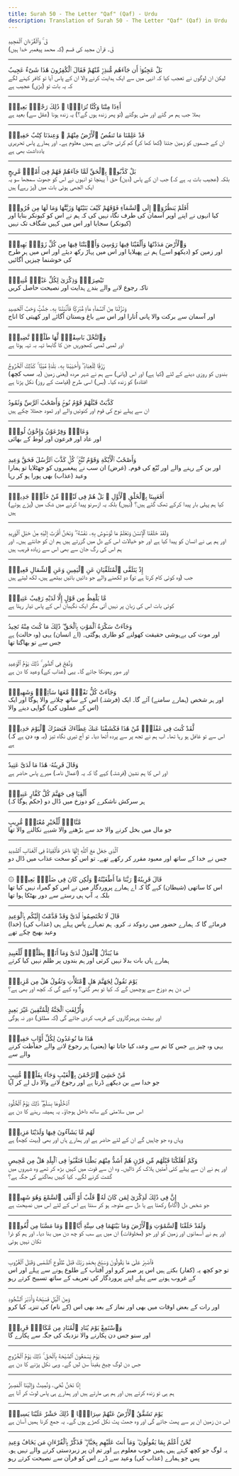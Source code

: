 ```yaml
---
title: Surah 50 - The Letter "Qaf" (Qaf) - Urdu
description: Translation of Surah 50 - The Letter "Qaf" (Qaf) in Urdu
---
```





<Aside type="quran" title="1">
قٓ ۚ وَٱلْقُرْءَانِ ٱلْمَجِيدِ
</Aside>

<Aside type="reference" title="1">
قٓ۔ قرآن مجید کی قسم (کہ محمد پیغمبر خدا ہیں)
</Aside>

---

<Aside type="quran" title="2">
بَلْ عَجِبُوٓا۟ أَن جَآءَهُم مُّنذِرٌۭ مِّنْهُمْ فَقَالَ ٱلْكَٰفِرُونَ هَٰذَا شَىْءٌ عَجِيبٌ
</Aside>

<Aside type="reference" title="2">
لیکن ان لوگوں نے تعجب کیا کہ انہی میں سے ایک ہدایت کرنے والا ان کے پاس آیا تو کافر کہنے لگے کہ یہ بات تو (بڑی) عجیب ہے
</Aside>

---

<Aside type="quran" title="3">
أَءِذَا مِتْنَا وَكُنَّا تُرَابًۭا ۖ ذَٰلِكَ رَجْعٌۢ بَعِيدٌۭ
</Aside>

<Aside type="reference" title="3">
بھلا جب ہم مر گئے اور مٹی ہوگئے (تو پھر زندہ ہوں گے؟) یہ زندہ ہونا (عقل سے) بعید ہے
</Aside>

---

<Aside type="quran" title="4">
قَدْ عَلِمْنَا مَا تَنقُصُ ٱلْأَرْضُ مِنْهُمْ ۖ وَعِندَنَا كِتَٰبٌ حَفِيظٌۢ
</Aside>

<Aside type="reference" title="4">
ان کے جسموں کو زمین جتنا (کھا کھا کر) کم کرتی جاتی ہے ہمیں معلوم ہے۔ اور ہمارے پاس تحریری یادداشت بھی ہے
</Aside>

---

<Aside type="quran" title="5">
بَلْ كَذَّبُوا۟ بِٱلْحَقِّ لَمَّا جَآءَهُمْ فَهُمْ فِىٓ أَمْرٍۢ مَّرِيجٍ
</Aside>

<Aside type="reference" title="5">
بلکہ (عجیب بات یہ ہے کہ) جب ان کے پاس (دین) حق آ پہنچا تو انہوں نے اس کو جھوٹ سمجھا سو یہ ایک الجھی ہوئی بات میں (پڑ رہے) ہیں
</Aside>

---

<Aside type="quran" title="6">
أَفَلَمْ يَنظُرُوٓا۟ إِلَى ٱلسَّمَآءِ فَوْقَهُمْ كَيْفَ بَنَيْنَٰهَا وَزَيَّنَّٰهَا وَمَا لَهَا مِن فُرُوجٍۢ
</Aside>

<Aside type="reference" title="6">
کیا انہوں نے اپنے اوپر آسمان کی طرف نگاہ نہیں کی کہ ہم نے اس کو کیونکر بنایا اور (کیونکر) سجایا اور اس میں کہیں شگاف تک نہیں
</Aside>

---

<Aside type="quran" title="7">
وَٱلْأَرْضَ مَدَدْنَٰهَا وَأَلْقَيْنَا فِيهَا رَوَٰسِىَ وَأَنۢبَتْنَا فِيهَا مِن كُلِّ زَوْجٍۭ بَهِيجٍۢ
</Aside>

<Aside type="reference" title="7">
اور زمین کو (دیکھو اسے) ہم نے پھیلایا اور اس میں پہاڑ رکھ دیئے اور اس میں ہر طرح کی خوشنما چیزیں اُگائیں
</Aside>

---

<Aside type="quran" title="8">
تَبْصِرَةًۭ وَذِكْرَىٰ لِكُلِّ عَبْدٍۢ مُّنِيبٍۢ
</Aside>

<Aside type="reference" title="8">
تاکہ رجوع لانے والے بندے ہدایت اور نصیحت حاصل کریں
</Aside>

---

<Aside type="quran" title="9">
وَنَزَّلْنَا مِنَ ٱلسَّمَآءِ مَآءًۭ مُّبَٰرَكًۭا فَأَنۢبَتْنَا بِهِۦ جَنَّٰتٍۢ وَحَبَّ ٱلْحَصِيدِ
</Aside>

<Aside type="reference" title="9">
اور آسمان سے برکت والا پانی اُتارا اور اس سے باغ وبستان اُگائے اور کھیتی کا اناج
</Aside>

---

<Aside type="quran" title="10">
وَٱلنَّخْلَ بَاسِقَٰتٍۢ لَّهَا طَلْعٌۭ نَّضِيدٌۭ
</Aside>

<Aside type="reference" title="10">
اور لمبی لمبی کھجوریں جن کا گابھا تہہ بہ تہہ ہوتا ہے
</Aside>

---

<Aside type="quran" title="11">
رِّزْقًۭا لِّلْعِبَادِ ۖ وَأَحْيَيْنَا بِهِۦ بَلْدَةًۭ مَّيْتًۭا ۚ كَذَٰلِكَ ٱلْخُرُوجُ
</Aside>

<Aside type="reference" title="11">
(یہ سب کچھ) بندوں کو روزی دینے کے لئے (کیا ہے) اور اس (پانی) سے ہم نے شہر مردہ (یعنی زمین افتادہ) کو زندہ کیا۔ (بس) اسی طرح (قیامت کے روز) نکل پڑنا ہے
</Aside>

---

<Aside type="quran" title="12">
كَذَّبَتْ قَبْلَهُمْ قَوْمُ نُوحٍۢ وَأَصْحَٰبُ ٱلرَّسِّ وَثَمُودُ
</Aside>

<Aside type="reference" title="12">
ان سے پہلے نوح کی قوم اور کنوئیں والے اور ثمود جھٹلا چکے ہیں
</Aside>

---

<Aside type="quran" title="13">
وَعَادٌۭ وَفِرْعَوْنُ وَإِخْوَٰنُ لُوطٍۢ
</Aside>

<Aside type="reference" title="13">
اور عاد اور فرعون اور لوط کے بھائی
</Aside>

---

<Aside type="quran" title="14">
وَأَصْحَٰبُ ٱلْأَيْكَةِ وَقَوْمُ تُبَّعٍۢ ۚ كُلٌّۭ كَذَّبَ ٱلرُّسُلَ فَحَقَّ وَعِيدِ
</Aside>

<Aside type="reference" title="14">
اور بن کے رہنے والے اور تُبّع کی قوم۔ (غرض) ان سب نے پیغمبروں کو جھٹلایا تو ہمارا وعید (عذاب) بھی پورا ہو کر رہا
</Aside>

---

<Aside type="quran" title="15">
أَفَعَيِينَا بِٱلْخَلْقِ ٱلْأَوَّلِ ۚ بَلْ هُمْ فِى لَبْسٍۢ مِّنْ خَلْقٍۢ جَدِيدٍۢ
</Aside>

<Aside type="reference" title="15">
کیا ہم پہلی بار پیدا کرکے تھک گئے ہیں؟ (نہیں) بلکہ یہ ازسرنو پیدا کرنے میں شک میں (پڑے ہوئے) ہیں
</Aside>

---

<Aside type="quran" title="16">
وَلَقَدْ خَلَقْنَا ٱلْإِنسَٰنَ وَنَعْلَمُ مَا تُوَسْوِسُ بِهِۦ نَفْسُهُۥ ۖ وَنَحْنُ أَقْرَبُ إِلَيْهِ مِنْ حَبْلِ ٱلْوَرِيدِ
</Aside>

<Aside type="reference" title="16">
اور ہم ہی نے انسان کو پیدا کیا ہے اور جو خیالات اس کے دل میں گزرتے ہیں ہم ان کو جانتے ہیں۔ اور ہم اس کی رگ جان سے بھی اس سے زیادہ قریب ہیں
</Aside>

---

<Aside type="quran" title="17">
إِذْ يَتَلَقَّى ٱلْمُتَلَقِّيَانِ عَنِ ٱلْيَمِينِ وَعَنِ ٱلشِّمَالِ قَعِيدٌۭ
</Aside>

<Aside type="reference" title="17">
جب (وہ کوئی کام کرتا ہے تو) دو لکھنے والے جو دائیں بائیں بیٹھے ہیں، لکھ لیتے ہیں
</Aside>

---

<Aside type="quran" title="18">
مَّا يَلْفِظُ مِن قَوْلٍ إِلَّا لَدَيْهِ رَقِيبٌ عَتِيدٌۭ
</Aside>

<Aside type="reference" title="18">
کوئی بات اس کی زبان پر نہیں آتی مگر ایک نگہبان اس کے پاس تیار رہتا ہے
</Aside>

---

<Aside type="quran" title="19">
وَجَآءَتْ سَكْرَةُ ٱلْمَوْتِ بِٱلْحَقِّ ۖ ذَٰلِكَ مَا كُنتَ مِنْهُ تَحِيدُ
</Aside>

<Aside type="reference" title="19">
اور موت کی بےہوشی حقیقت کھولنے کو طاری ہوگئی۔ (اے انسان) یہی (وہ حالت) ہے جس سے تو بھاگتا تھا
</Aside>

---

<Aside type="quran" title="20">
وَنُفِخَ فِى ٱلصُّورِ ۚ ذَٰلِكَ يَوْمُ ٱلْوَعِيدِ
</Aside>

<Aside type="reference" title="20">
اور صور پھونکا جائے گا۔ یہی (عذاب کے) وعید کا دن ہے
</Aside>

---

<Aside type="quran" title="21">
وَجَآءَتْ كُلُّ نَفْسٍۢ مَّعَهَا سَآئِقٌۭ وَشَهِيدٌۭ
</Aside>

<Aside type="reference" title="21">
اور ہر شخص (ہمارے سامنے) آئے گا۔ ایک (فرشتہ) اس کے ساتھ چلانے والا ہوگا اور ایک (اس کے عملوں کی) گواہی دینے والا
</Aside>

---

<Aside type="quran" title="22">
لَّقَدْ كُنتَ فِى غَفْلَةٍۢ مِّنْ هَٰذَا فَكَشَفْنَا عَنكَ غِطَآءَكَ فَبَصَرُكَ ٱلْيَوْمَ حَدِيدٌۭ
</Aside>

<Aside type="reference" title="22">
(یہ وہ دن ہے کہ) اس سے تو غافل ہو رہا تھا۔ اب ہم نے تجھ پر سے پردہ اُٹھا دیا۔ تو آج تیری نگاہ تیز ہے
</Aside>

---

<Aside type="quran" title="23">
وَقَالَ قَرِينُهُۥ هَٰذَا مَا لَدَىَّ عَتِيدٌ
</Aside>

<Aside type="reference" title="23">
اور اس کا ہم نشین (فرشتہ) کہے گا کہ یہ (اعمال نامہ) میرے پاس حاضر ہے
</Aside>

---

<Aside type="quran" title="24">
أَلْقِيَا فِى جَهَنَّمَ كُلَّ كَفَّارٍ عَنِيدٍۢ
</Aside>

<Aside type="reference" title="24">
(حکم ہوگا کہ) ہر سرکش ناشکرے کو دوزخ میں ڈال دو
</Aside>

---

<Aside type="quran" title="25">
مَّنَّاعٍۢ لِّلْخَيْرِ مُعْتَدٍۢ مُّرِيبٍ
</Aside>

<Aside type="reference" title="25">
جو مال میں بخل کرنے والا حد سے بڑھنے والا شبہے نکالنے والا تھا
</Aside>

---

<Aside type="quran" title="26">
ٱلَّذِى جَعَلَ مَعَ ٱللَّهِ إِلَٰهًا ءَاخَرَ فَأَلْقِيَاهُ فِى ٱلْعَذَابِ ٱلشَّدِيدِ
</Aside>

<Aside type="reference" title="26">
جس نے خدا کے ساتھ اور معبود مقرر کر رکھے تھے۔ تو اس کو سخت عذاب میں ڈال دو
</Aside>

---

<Aside type="quran" title="27">
۞ قَالَ قَرِينُهُۥ رَبَّنَا مَآ أَطْغَيْتُهُۥ وَلَٰكِن كَانَ فِى ضَلَٰلٍۭ بَعِيدٍۢ
</Aside>

<Aside type="reference" title="27">
اس کا ساتھی (شیطان) کہے گا کہ اے ہمارے پروردگار میں نے اس کو گمراہ نہیں کیا تھا بلکہ یہ آپ ہی رستے سے دور بھٹکا ہوا تھا
</Aside>

---

<Aside type="quran" title="28">
قَالَ لَا تَخْتَصِمُوا۟ لَدَىَّ وَقَدْ قَدَّمْتُ إِلَيْكُم بِٱلْوَعِيدِ
</Aside>

<Aside type="reference" title="28">
(خدا) فرمائے گا کہ ہمارے حضور میں ردوکد نہ کرو۔ ہم تمہارے پاس پہلے ہی (عذاب کی) وعید بھیج چکے تھے
</Aside>

---

<Aside type="quran" title="29">
مَا يُبَدَّلُ ٱلْقَوْلُ لَدَىَّ وَمَآ أَنَا۠ بِظَلَّٰمٍۢ لِّلْعَبِيدِ
</Aside>

<Aside type="reference" title="29">
ہمارے ہاں بات بدلا نہیں کرتی اور ہم بندوں پر ظلم نہیں کیا کرتے
</Aside>

---

<Aside type="quran" title="30">
يَوْمَ نَقُولُ لِجَهَنَّمَ هَلِ ٱمْتَلَأْتِ وَتَقُولُ هَلْ مِن مَّزِيدٍۢ
</Aside>

<Aside type="reference" title="30">
اس دن ہم دوزخ سے پوچھیں گے کہ کیا تو بھر گئی؟ وہ کہے گی کہ کچھ اور بھی ہے؟
</Aside>

---

<Aside type="quran" title="31">
وَأُزْلِفَتِ ٱلْجَنَّةُ لِلْمُتَّقِينَ غَيْرَ بَعِيدٍ
</Aside>

<Aside type="reference" title="31">
اور بہشت پرہیزگاروں کے قریب کردی جائے گی (کہ مطلق) دور نہ ہوگی
</Aside>

---

<Aside type="quran" title="32">
هَٰذَا مَا تُوعَدُونَ لِكُلِّ أَوَّابٍ حَفِيظٍۢ
</Aside>

<Aside type="reference" title="32">
یہی وہ چیز ہے جس کا تم سے وعدہ کیا جاتا تھا (یعنی) ہر رجوع لانے والے حفاظت کرنے والے سے
</Aside>

---

<Aside type="quran" title="33">
مَّنْ خَشِىَ ٱلرَّحْمَٰنَ بِٱلْغَيْبِ وَجَآءَ بِقَلْبٍۢ مُّنِيبٍ
</Aside>

<Aside type="reference" title="33">
جو خدا سے بن دیکھے ڈرتا ہے اور رجوع لانے والا دل لے کر آیا
</Aside>

---

<Aside type="quran" title="34">
ٱدْخُلُوهَا بِسَلَٰمٍۢ ۖ ذَٰلِكَ يَوْمُ ٱلْخُلُودِ
</Aside>

<Aside type="reference" title="34">
اس میں سلامتی کے ساتھ داخل ہوجاؤ۔ یہ ہمیشہ رہنے کا دن ہے
</Aside>

---

<Aside type="quran" title="35">
لَهُم مَّا يَشَآءُونَ فِيهَا وَلَدَيْنَا مَزِيدٌۭ
</Aside>

<Aside type="reference" title="35">
وہاں وہ جو چاہیں گے ان کے لئے حاضر ہے اور ہمارے ہاں اور بھی (بہت کچھ) ہے
</Aside>

---

<Aside type="quran" title="36">
وَكَمْ أَهْلَكْنَا قَبْلَهُم مِّن قَرْنٍ هُمْ أَشَدُّ مِنْهُم بَطْشًۭا فَنَقَّبُوا۟ فِى ٱلْبِلَٰدِ هَلْ مِن مَّحِيصٍ
</Aside>

<Aside type="reference" title="36">
اور ہم نے ان سے پہلے کئی اُمتیں ہلاک کر ڈالیں۔ وہ ان سے قوت میں کہیں بڑھ کر تھے وہ شہروں میں گشت کرنے لگے۔ کیا کہیں بھاگنے کی جگہ ہے؟
</Aside>

---

<Aside type="quran" title="37">
إِنَّ فِى ذَٰلِكَ لَذِكْرَىٰ لِمَن كَانَ لَهُۥ قَلْبٌ أَوْ أَلْقَى ٱلسَّمْعَ وَهُوَ شَهِيدٌۭ
</Aside>

<Aside type="reference" title="37">
جو شخص دل (آگاہ) رکھتا ہے یا دل سے متوجہ ہو کر سنتا ہے اس کے لئے اس میں نصیحت ہے
</Aside>

---

<Aside type="quran" title="38">
وَلَقَدْ خَلَقْنَا ٱلسَّمَٰوَٰتِ وَٱلْأَرْضَ وَمَا بَيْنَهُمَا فِى سِتَّةِ أَيَّامٍۢ وَمَا مَسَّنَا مِن لُّغُوبٍۢ
</Aside>

<Aside type="reference" title="38">
اور ہم نے آسمانوں اور زمین کو اور جو (مخلوقات) ان میں ہے سب کو چھ دن میں بنا دیا۔ اور ہم کو ذرا تکان نہیں ہوئی
</Aside>

---

<Aside type="quran" title="39">
فَٱصْبِرْ عَلَىٰ مَا يَقُولُونَ وَسَبِّحْ بِحَمْدِ رَبِّكَ قَبْلَ طُلُوعِ ٱلشَّمْسِ وَقَبْلَ ٱلْغُرُوبِ
</Aside>

<Aside type="reference" title="39">
تو جو کچھ یہ (کفار) بکتے ہیں اس پر صبر کرو اور آفتاب کے طلوع ہونے سے پہلے اور اس کے غروب ہونے سے پہلے اپنے پروردگار کی تعریف کے ساتھ تسبیح کرتے رہو
</Aside>

---

<Aside type="quran" title="40">
وَمِنَ ٱلَّيْلِ فَسَبِّحْهُ وَأَدْبَٰرَ ٱلسُّجُودِ
</Aside>

<Aside type="reference" title="40">
اور رات کے بعض اوقات میں بھی اور نماز کے بعد بھی اس (کے نام) کی تنزیہ کیا کرو
</Aside>

---

<Aside type="quran" title="41">
وَٱسْتَمِعْ يَوْمَ يُنَادِ ٱلْمُنَادِ مِن مَّكَانٍۢ قَرِيبٍۢ
</Aside>

<Aside type="reference" title="41">
اور سنو جس دن پکارنے والا نزدیک کی جگہ سے پکارے گا
</Aside>

---

<Aside type="quran" title="42">
يَوْمَ يَسْمَعُونَ ٱلصَّيْحَةَ بِٱلْحَقِّ ۚ ذَٰلِكَ يَوْمُ ٱلْخُرُوجِ
</Aside>

<Aside type="reference" title="42">
جس دن لوگ چیخ یقیناً سن لیں گے۔ وہی نکل پڑنے کا دن ہے
</Aside>

---

<Aside type="quran" title="43">
إِنَّا نَحْنُ نُحْىِۦ وَنُمِيتُ وَإِلَيْنَا ٱلْمَصِيرُ
</Aside>

<Aside type="reference" title="43">
ہم ہی تو زندہ کرتے ہیں اور ہم ہی مارتے ہیں اور ہمارے ہی پاس لوٹ کر آنا ہے
</Aside>

---

<Aside type="quran" title="44">
يَوْمَ تَشَقَّقُ ٱلْأَرْضُ عَنْهُمْ سِرَاعًۭا ۚ ذَٰلِكَ حَشْرٌ عَلَيْنَا يَسِيرٌۭ
</Aside>

<Aside type="reference" title="44">
اس دن زمین ان پر سے پھٹ جائے گی اور وہ جھٹ پٹ نکل کھڑے ہوں گے۔ یہ جمع کرنا ہمیں آسان ہے
</Aside>

---

<Aside type="quran" title="45">
نَّحْنُ أَعْلَمُ بِمَا يَقُولُونَ ۖ وَمَآ أَنتَ عَلَيْهِم بِجَبَّارٍۢ ۖ فَذَكِّرْ بِٱلْقُرْءَانِ مَن يَخَافُ وَعِيدِ
</Aside>

<Aside type="reference" title="45">
یہ لوگ جو کچھ کہتے ہیں ہمیں خوب معلوم ہے اور تم ان پر زبردستی کرنے والے نہیں ہو۔ پس جو ہمارے (عذاب کی) وعید سے ڈرے اس کو قرآن سے نصیحت کرتے رہو
</Aside>

---
